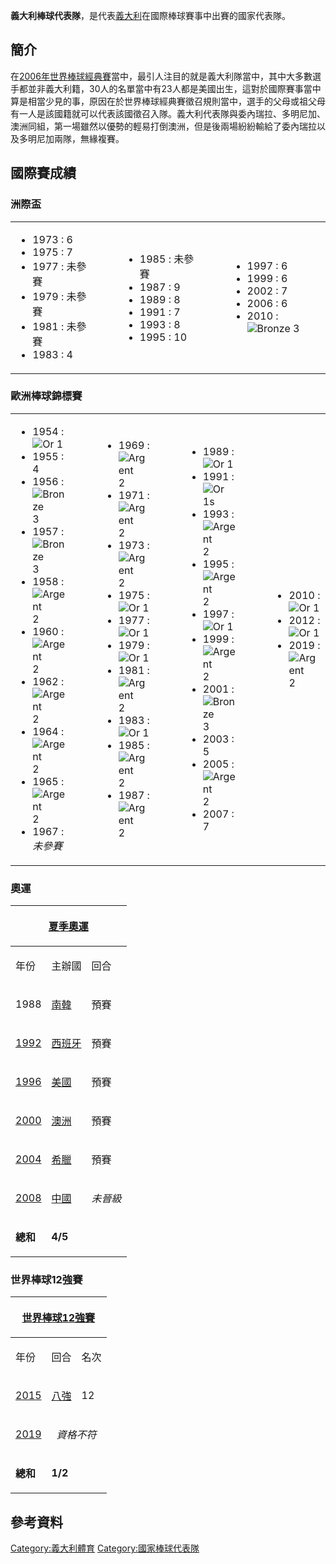 {{Infobox National baseball team
|Name = 義大利棒球代表隊
|Logo =
|Country = {{flag|Italy}}
|Federation =
|Confederation = [[歐洲棒球聯盟|歐洲棒球聯盟]]
|Manager = Marco Mazzieri
|WBSC Rank = 16
|WBSC rank = 16 {{decrease}} (2018年12月17日)<ref>{{cite web|url=http://rankings.wbsc.org/team/ITA/baseball/men|title=Men's World Rankings|date=2018年12月17日|accessdate=2019年8月16日|publisher=[[世界棒壘球聯盟|世界棒壘球聯盟]]|archive-date=2019年8月25日|archive-url=https://web.archive.org/web/20190825040533/http://rankings.wbsc.org/team/ITA/baseball/men|dead-url=no}}</ref>
|WBSC best = 9 (2015年)
|WBSC worst = 16 (2018年12月)
|uniform image = 
<!-- World Baseball Classic -->
|WBC apps = 3
|WBC first = 2006
|WBC best = 10（2次，''2006''、''2009''）
<!--Olympic-->
|Olympic apps = 4
|Olympic first = 1992
|Olympic best = 6（2次，''[[1996年夏季奧林匹克運動會棒球比賽|1996]]''、''[[2000年夏季奧林匹克運動會棒球比賽|2000]]''）
<!-- World Cup -->
|WC apps = 17
|WC first = 1970
|WC best = 4（1次，''[[1998年世界盃棒球比賽|1998]]''）
<!-- Intercontental Cup -->
|IC apps = 12
|IC first = 1973
|IC best = [[Image:Med_3.png|Bronze]] 銅牌（1次，''2010''）
<!-- European Championship -->
|EC apps = 30
|EC first = 1954
|EC best = [[Image:Med_1.png|Gold]] 金牌（9次，''1954、1975、1977<br/>、1979、1983、1989<br/>、1991、1997、2010''）
}}
'''義大利棒球代表隊'''，是代表[[義大利|義大利]]在國際棒球賽事中出賽的國家代表隊。

==簡介==
在[[2006年世界棒球經典賽|2006年世界棒球經典賽]]當中，最引人注目的就是義大利隊當中，其中大多數選手都並非義大利籍，30人的名單當中有23人都是美國出生，這對於國際賽事當中算是相當少見的事，原因在於世界棒球經典賽徵召規則當中，選手的父母或祖父母有一人是該國籍就可以代表該國徵召入隊。義大利代表隊與委內瑞拉、多明尼加、澳洲同組，第一場雖然以優勢的輕易打倒澳洲，但是後兩場紛紛輸給了委內瑞拉以及多明尼加兩隊，無緣複賽。


==國際賽成績==
===洲際盃===
{|border="0" cellpadding="2"
|- valign="top"
|
* 1973 : 6
* 1975 : 7
* 1977 : 未參賽
* 1979 : 未參賽
* 1981 : 未參賽
* 1983 : 4
|width="25"| 
|valign="top"|
* 1985 : 未參賽
* 1987 : 9
* 1989 : 8
* 1991 : 7
* 1993 : 8
* 1995 : 10
|width="25"| 
|valign="top"|
* 1997 : 6
* 1999 : 6
* 2002 : 7
* 2006 : 6
* 2010 : [[Image:Med_3.png|Bronze]] 3
|}

===歐洲棒球錦標賽===
{|border="0" cellpadding="2"
|- valign="top"
|
* 1954 : [[Image:Med_1.png|Or]] 1
* 1955 : 4
* 1956 : [[Image:Med_3.png|Bronze]] 3
* 1957 : [[Image:Med_3.png|Bronze]] 3
* 1958 : [[Image:Med_2.png|Argent]] 2
* 1960 : [[Image:Med_2.png|Argent]] 2
* 1962 : [[Image:Med_2.png|Argent]] 2
* 1964 : [[Image:Med_2.png|Argent]] 2
* 1965 : [[Image:Med_2.png|Argent]] 2
* 1967 : ''未參賽''
|width="50"| 
|valign="top"|
* 1969 : [[Image:Med_2.png|Argent]] 2
* 1971 : [[Image:Med_2.png|Argent]] 2
* 1973 : [[Image:Med_2.png|Argent]] 2
* 1975 : [[Image:Med_1.png|Or]] 1
* 1977 : [[Image:Med_1.png|Or]] 1
* 1979 : [[Image:Med_1.png|Or]] 1
* 1981 : [[Image:Med_2.png|Argent]] 2
* 1983 : [[Image:Med_1.png|Or]] 1
* 1985 : [[Image:Med_2.png|Argent]] 2
* 1987 : [[Image:Med_2.png|Argent]] 2
|width="50"| 
|valign="top"|
* 1989 : [[Image:Med_1.png|Or]] 1
* 1991 : [[Image:Med_1.png|Or]] 1s
* 1993 : [[Image:Med_2.png|Argent]] 2
* 1995 : [[Image:Med_2.png|Argent]] 2
* 1997 : [[Image:Med_1.png|Or]] 1
* 1999 : [[Image:Med_2.png|Argent]] 2
* 2001 : [[Image:Med_3.png|Bronze]] 3
* 2003 : 5
* 2005 : [[Image:Med_2.png|Argent]] 2
* 2007 : 7
|width="50"| 
|valign="top"|
* 2010 : [[Image:Med_1.png|Or]] 1
* 2012 : [[Image:Med_1.png|Or]] 1
* 2019 : [[Image:Med_2.png|Argent]] 2
|}

===奧運===
{| class="wikitable" style="text-align: center;"
|-
!colspan=8|[[夏季奧林匹克運動會棒球比賽|夏季奧運]]
! style="width:1%;" rowspan="9"|
!rowspan=2| 資格賽
|-
!年份
!主辦國
!回合
!名次
!勝
!負
!得分
!失分
|-
| 1988
| [[南韓|南韓]]
| 預賽
| 5
| ''1''
| ''2''
| ''11''
| ''33''
|align=left| [[File:Gold_medal_europe.svg|15px]] 1983年第二十屆[[歐洲棒球錦標賽|歐洲棒球錦標賽]]
|-
| [[1992年夏季奧林匹克運動會棒球比賽|1992]]
| [[西班牙|西班牙]]
| 預賽
| 7
| 1
| 6
| 25
| 62
|align=left| [[File:Gold_medal_europe.svg|15px]] 1991年第二十屆[[歐洲棒球錦標賽|歐洲棒球錦標賽]]
|-
| [[1996年夏季奧林匹克運動會棒球比賽|1996]]
| [[美國|美國]]
| 預賽
| 6
| 2
| 5
| 32
| 59
|align=left| [[File:Silver_medal_europe.svg|15px]] 1995年第二十屆[[歐洲棒球錦標賽|歐洲棒球錦標賽]]
|-
| [[2000年夏季奧林匹克運動會棒球比賽|2000]]
| [[澳洲|澳洲]]
| 預賽
| 6
| 3
| 4
| 33
| 43
|align=left| [[File:Silver_medal_europe.svg|15px]] 1999年第二十屆[[歐洲棒球錦標賽|歐洲棒球錦標賽]]
|-
| [[2004年夏季奧林匹克運動會棒球比賽|2004]]
| [[希臘|希臘]]
| 預賽
| 8
| 1
| 6
| 19
| 58
|align=left| [[File:Gold_medal_europe.svg|15px]]  [[2003年歐洲區奧運資格賽|2003年歐洲區奧運資格賽]]
|-
| [[2008年夏季奧林匹克運動會棒球比賽|2008]]
| [[中國|中國]]
|colspan=6 align=center| ''未晉級''
|align=left| 2007年第二十八屆[[歐洲棒球錦標賽|歐洲棒球錦標賽]]（第七名）
|-
| '''總和''' 
| '''4/5'''
| 
| 
| '''7'''
| '''21'''
| '''109'''
| '''222'''
| 
|}

===世界棒球12強賽===
{| class="wikitable" style="text-align: center;"
|-
!colspan=7|[[世界棒球12強賽|世界棒球12強賽]]
! style="width:1%;" rowspan="7"|
!colspan=1|資格
|-
!年份
!回合
!名次
!勝
!負
!得分
!失分
![[世界棒壘球聯盟棒球世界排名|世界排名]]
|-
| [[2015年世界棒球12強賽|2015]]
| [[2015年世界棒球12強賽|八強]]
| 12
| 0
| 5
| 4
| 36
|colspan=1 align=center| ''[[世界棒壘球聯盟棒球世界排名|11]]''
|-
| [[2019年世界棒球12強賽|2019]]
|colspan=6 align=center| ''資格不符''
|colspan=1 align=center| ''[[世界棒壘球聯盟棒球世界排名|16]]''
|-
| '''總和'''
| '''1/2'''
| 
| 
| 
| 
| 
|
|}

==參考資料==
<div class="references-small">
<references />
</div>

{{歐洲棒球聯合會國家棒球代表隊}}
[[Category:義大利體育|Category:義大利體育]]
[[Category:國家棒球代表隊|Category:國家棒球代表隊]]